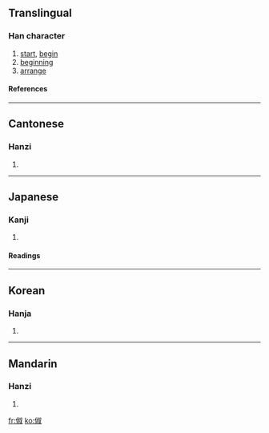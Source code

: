 ==Translingual==
===Han character===
{{Han char|rn=9|rad=人|as=08|sn=10|four=2724<sub>0</sub>|canj=人卜火水 (OYFE)}}
# [[start]], [[begin]]
# [[beginning]]
# [[arrange]]
====References====
{{Han ref|kx=0106.170|dkj=00732|dj=0226.110|hdz=10175.010|uh=4FF6|ud=20470|bh=D0D4|bd=53460}}
----
==Cantonese==
===Hanzi===
{{yue-hanzi|jyut=|y=chuk1, suk6}}
# {{defn|Cantonese}}
----
==Japanese==
===Kanji===
{{ja-kanji|grade=|rs=人08}}
# {{defn|Japanese}} 
====Readings====
{{ja-readings|on=[[しゅく]] (shuku), [[てき]] (teki)|kun=[[よい]] (yoi), [[はじめ]] (hajime)}}
----
==Korean==
===Hanja===
{{ko-hanja|hangeul=[[숙]], [[척]]|rv=suk, cheok|mr=suk, ch'ŏk}}
# {{defn|Korean}}
----
==Mandarin==
===Hanzi===
{{cmn-hanzi|pin=[[chù]] (chu4)|wg=ch'u<sup>4</sup>}}
# {{defn|Mandarin}}

[[fr:俶]]
[[ko:俶]]